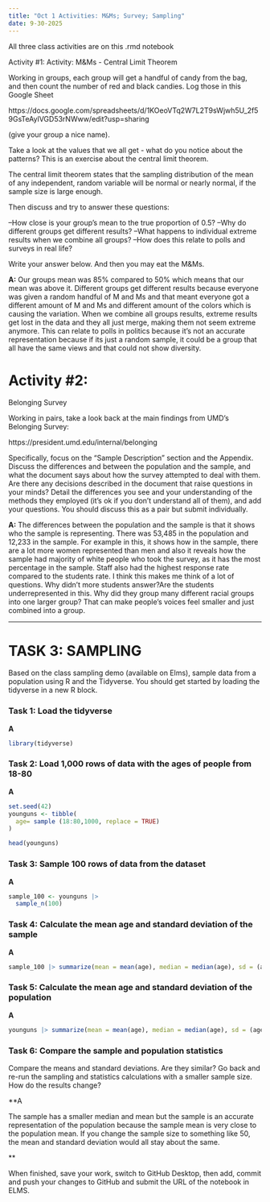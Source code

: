 ```yaml
---
title: "Oct 1 Activities: M&Ms; Survey; Sampling"
date: 9-30-2025
---
```


All three class activities are on this .rmd notebook

Activity #1: Activity: M&Ms - Central Limit Theorem

Working in groups, each group will get a handful of candy from the bag, and then count the number of red and black candies. Log those in this Google Sheet 

https://docs.google.com/spreadsheets/d/1KOeoVTq2W7L2T9sWjwh5U_2f59GsTeAylVGD53rNWww/edit?usp=sharing

(give your group a nice name).

Take a look at the values that we all get - what do you notice about the patterns? This is an exercise about the central limit theorem. 

The central limit theorem states that the sampling distribution of the mean of any independent, random variable will be normal or nearly normal, if the sample size is large enough.

Then discuss and try to answer these questions:

--How close is your group's mean to the true proportion of 0.5?
--Why do different groups get different results?
--What happens to individual extreme results when we combine all groups?
--How does this relate to polls and surveys in real life?

Write your answer below. And then you may eat the M&Ms.

**A:**
Our groups mean was 85% compared to 50% which means that our mean was above it. Different groups get different results because everyone was given a random handful of M and Ms and that meant everyone got a different amount of M and Ms and different amount of the colors which is causing the variation. When we combine all groups results, extreme results get lost in the data and they all just merge, making them not seem extreme anymore. This can relate to polls in politics because it's not an accurate representation because if its just a random sample, it could be a group that all have the same views and that could not show diversity. 



# Activity #2:

Belonging Survey

Working in pairs, take a look back at the main findings from UMD's Belonging Survey:

https://president.umd.edu/internal/belonging


Specifically, focus on the "Sample Description" section and the Appendix. Discuss the differences and between the population and the sample, and what the document says about how the survey attempted to deal with them. Are there any decisions described in the document that raise questions in your minds? Detail the differences you see and your understanding of the methods they employed (it's ok if you don't understand all of them), and add your questions. You should discuss this as a pair but submit individually.

**A:**
The differences between the population and the sample is that it shows who the sample is representing. There was 53,485 in the population and 12,233 in the sample. For example in this, it shows how in the sample, there are a lot more women represented than men and also it reveals how the sample had majority of white people who took the survey, as it has the most percentage in the sample. Staff also had the highest response rate compared to the students rate. I think this makes me think of a lot of questions. Why didn't more students answer?Are the students underrepresented in this. Why did they group many different racial groups into one larger group? That can make people's voices feel smaller and just combined into a group.

------------------------------------------------------------------------------

# TASK 3: SAMPLING

Based on the class sampling demo (available on Elms), sample data from a population using R and the Tidyverse. You should get started by loading the tidyverse in a new R block.

### Task 1: Load the tidyverse

**A**
```r
library(tidyverse)

```


### Task 2: Load 1,000 rows of data with the ages of people from 18-80

**A**
```r
set.seed(42)
younguns <- tibble(
  age= sample (18:80,1000, replace = TRUE)
)

head(younguns)

```

### Task 3: Sample 100 rows of data from the dataset
**A**
```r
sample_100 <- younguns |>
  sample_n(100)

```


### Task 4: Calculate the mean age and standard deviation of the sample
**A**
```r
sample_100 |> summarize(mean = mean(age), median = median(age), sd = (age))
```


### Task 5: Calculate the mean age and standard deviation of the population
**A**
```r
younguns |> summarize(mean = mean(age), median = median(age), sd = (age))
```


### Task 6: Compare the sample and population statistics

Compare the means and standard deviations. Are they similar? Go back and re-run the sampling and statistics calculations with a smaller sample size. How do the results change?

**A

The sample has a smaller median and mean but the sample is an accurate representation of the population because the sample mean is very close to the population mean. If you change the sample size to something like 50, the mean and standard deviation would all stay about the same.

**

When finished, save your work, switch to GitHub Desktop, then add, commit and push your changes to GitHub and submit the URL of the notebook in ELMS.
